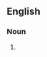 {{also|sticking-places}}

==English==

===Noun===
{{head|en|noun form}}

# {{plural of|sticking place|lang=en}}